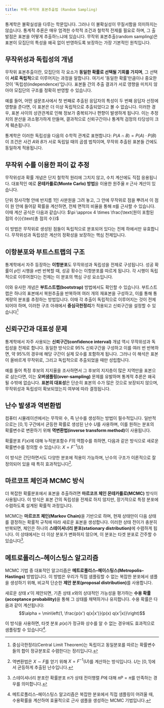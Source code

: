 ```yaml
---
title: 부록-무작위 표본추출법 (Random Sampling)
---
```

통계학은 불확실성을 다루는 학문입니다. 그러나 이 불확실성이 무질서함을 의미하지는 않습니다. 통계적 추론은 매우 엄격한 수학적 조건과 철학적 전제를 필요로 하며, 그 출발점은 표본을 어떻게 추출하느냐에 있습니다. 무작위 표본추출(random sampling)은 표본이 모집단의 특성을 왜곡 없이 반영하도록 보장하는 가장 기본적인 원칙입니다.

## 무작위성과 독립성의 개념

무작위 표본추출이란, 모집단의 각 요소가 **동일한 확률로 선택될 기회를 가지며**, 그 선택이 **서로 독립적**으로 이루어지는 과정을 말합니다. 여기서 ‘동일한 확률’만큼이나 중요한 것이 ‘독립성(independence)’입니다. 표본들 간의 추출 결과가 서로 영향을 미치지 않아야 모집단의 구조를 정확히 반영할 수 있습니다.

예를 들어, 어떤 설문조사에서 첫 번째로 추출된 응답자의 특성이 두 번째 응답자 선정에 영향을 준다면, 이 표본은 더 이상 독립적으로 추출되었다고 볼 수 없습니다. 이러한 경우, 표본 사이의 상관관계로 인해 정보가 중복되거나 편향이 발생하게 됩니다. 이는 추정치의 분산을 과소평가하게 만들며, 결과적으로 신뢰구간이나 통계적 검정의 타당성이 크게 훼손됩니다.

통계학은 이러한 독립성을 다음의 수학적 관계로 표현합니다: $P(A \cap B) = P(A) \cdot P(B)$
이 조건은 사건 $A$와 $B$가 서로 독립일 때의 곱셈 법칙이며, 무작위 추출된 표본들 간에도 동일하게 적용됩니다.

## 무작위 수를 이용한 파이 값 추정

무작위성과 확률 개념은 단지 철학적 원리에 그치지 않고, 수치 계산에도 직접 응용됩니다. 대표적인 예로 **몬테카를로(Monte Carlo) 방법**을 이용한 원주율 $\pi$ 근사 계산이 있습니다.

단위 정사각형 안에 반지름 1인 사분원을 그려 놓고, 그 안에 무작위로 점을 뿌려서 이 점이 원 안에 들어갈 확률을 계산하면, 전체 면적의 비율을 통해 $\pi$를 근사할 수 있습니다. 이때 계산 공식은 다음과 같습니다: $\pi \approx 4 \times \frac{\text{원이 포함된 점의 수}}{\text{총 점의 수}}$

이 방법은 무작위로 생성된 점들이 독립적으로 분포되어 있다는 전제 하에서만 유효합니다. 무작위성과 독립성은 계산의 정확성을 보장하는 핵심 전제입니다.

## 이항분포와 부트스트랩의 구조

통계학에서 자주 등장하는 **이항분포**도 무작위성과 독립성을 전제로 구성됩니다. 성공 확률이 $p$인 시행을 $n$번 반복할 때, 성공 횟수는 이항분포를 따르게 됩니다. 각 시행이 독립적으로 이루어졌다는 전제는 이 분포의 핵심 구성 요소입니다.

이와 유사한 개념은 **부트스트랩(bootstrap)** 방법에서도 확인할 수 있습니다. 부트스트랩은 하나의 표본에서 복원추출을 반복하여 여러 개의 재표본을 구성하고, 이를 통해 통계량의 분포를 추정하는 방법입니다. 이때 각 추출이 독립적으로 이루어지는 것이 전제되어야 하며, 이러한 구조 아래에서 **중심극한정리**가 적용되고 신뢰구간을 설정할 수 있습니다[^1]

## 신뢰구간과 대표성 문제

통계학에서 자주 사용되는 **신뢰구간(confidence interval)** 개념 역시 무작위성과 독립성을 전제로 합니다. 동일한 방식으로 95% 신뢰구간을 구성하고 이를 여러 번 반복하면, 약 95%의 경우에 해당 구간이 실제 모수를 포함하게 됩니다. 그러나 이 해석은 표본이 올바르게 무작위로, 그리고 독립적으로 추출되었을 때만 성립합니다.

예를 들어 특정 후보의 지지율을 조사하면서 그 후보의 지지층이 많은 지역만을 표본으로 삼는다면, 이는 **오버샘플링(over-sampling)** 문제를 유발하며 통계적 추론은 왜곡될 수밖에 없습니다. **표본의 대표성**은 단순히 표본의 수가 많은 것으로 보장되지 않으며, 무작위성과 독립성이 확보되었는지 여부에 따라 결정됩니다.

## 난수 발생과 역변환법

컴퓨터 시뮬레이션에서는 무작위 수, 즉 난수를 생성하는 방법이 필수적입니다. 일반적으로는 $[0,1]$ 구간에서 균등한 확률로 생성된 난수 $U$를 사용하며, 이를 원하는 분포의 확률변수로 변환하기 위해 **역변환법(inverse transform method)**이 사용됩니다.

확률분포 $F(x)$에 대해 누적분포함수 $F$의 역함수를 취하면, 다음과 같은 방식으로 새로운 확률변수를 정의할 수 있습니다: $X = F^{-1}(U)$

이 방식은 간단하면서도 다양한 분포에 적용이 가능하며, 난수의 구조가 이론적으로 잘 정의되어 있을 때 특히 효과적입니다[^2].

## 마르코프 체인과 MCMC 방식

더 복잡한 확률분포에서 표본을 추출하려면 **마르코프 체인 몬테카를로(MCMC)** 방식이 사용됩니다. 이 방식은 표본 간의 독립성을 전제로 하지 않지만, 장기적으로 특정 분포에 수렴하도록 설계된 확률적 과정입니다.

MCMC는 **마르코프 체인(Markov Chain)**을 기반으로 하며, 현재 상태만이 다음 상태를 결정하는 확률적 규칙에 따라 새로운 표본을 생성합니다. 이러한 상태 전이가 충분히 반복되면, 체인은 하나의 **스테이셔너리 분포(stationary distribution)**에 수렴하게 됩니다. 이 상태에서는 더 이상 분포가 변화하지 않으며, 이 분포는 타겟 분포로 간주할 수 있습니다[^3].

## 메트로폴리스–헤이스팅스 알고리즘

MCMC 기법 중 대표적인 알고리즘은 **메트로폴리스–헤이스팅스(Metropolis–Hastings)** 방법입니다. 이 방법은 우리가 직접 샘플링할 수 없는 복잡한 분포에서 샘플을 생성하기 위해, 비교적 단순한 **제안 분포(proposal distribution)**를 사용합니다.

새로운 상태 $x'$이 제안되면, 기존 상태 $x$와의 상대적인 가능성을 평가하는 **수용 확률(acceptance probability)**을 통해 그 상태를 채택하거나 유지합니다. 수용 확률은 다음과 같이 계산됩니다:
$$\alpha = \min\left(1, \frac{p(x') q(x|x')}{p(x) q(x'|x)}\right)$$

이 방식을 사용하면, 타겟 분포 $p(x)$가 정규화 상수를 알 수 없는 경우에도 효과적으로 샘플링할 수 있습니다[^4].

[^1]: 중심극한정리(Central Limit Theorem)는 독립이고 동일분포를 따르는 확률변수들의 합이 정규분포로 수렴한다는 정리입니다. 

[^2]:역변환법은 $X \sim F$를 얻기 위해 $X = F^{-1}(U)$를 계산하는 방식입니다. $U$는 $[0,1]$에서 균등하게 추출된 난수입니다. 

[^3]:스테이셔너리 분포란 확률분포 $\pi$가 상태 전이행렬 $P$에 대해 $\pi P = \pi$를 만족하는 경우를 의미합니다. 

[^4]:메트로폴리스–헤이스팅스 알고리즘은 복잡한 분포에서 직접 샘플링이 어려울 때, 수용확률을 계산하여 효율적으로 근사 샘플을 생성하는 MCMC 기법입니다.